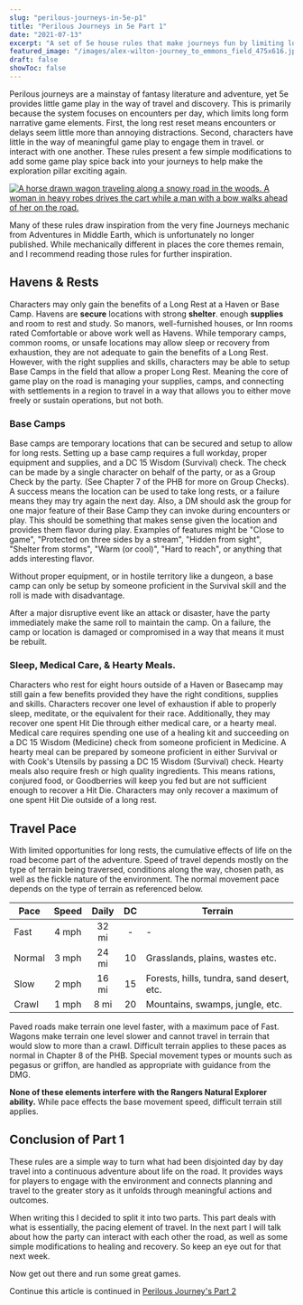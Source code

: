 ```yaml
---
slug: "perilous-journeys-in-5e-p1"
title: "Perilous Journeys in 5e Part 1"
date: "2021-07-13"
excerpt: "A set of 5e house rules that make journeys fun by limiting long rests on the road and providing some rules for camps."
featured_image: "/images/alex-wilton-journey_to_emmons_field_475x616.jpg"
draft: false
showToc: false
---
```


Perilous journeys are a mainstay of fantasy literature and adventure, yet 5e provides little game play in the way of travel and discovery.  This is primarily because the system focuses on encounters per day, which limits long form narrative game elements.  First, the long rest reset means encounters or delays seem little more than annoying distractions. Second, characters have little in the way of meaningful game play to engage them in travel. or interact with one another. These rules present a few simple modifications to add some game play spice back into your journeys to help make the exploration pillar exciting again.

[![A horse drawn wagon traveling along a snowy road in the woods. A woman in heavy robes drives the cart while a man with a bow walks ahead of her on the road.](/images/alex-wilton-journey_to_emmons_field_475x616.jpg)](https://www.artstation.com/artwork/ykeEaQ)

Many of these rules draw inspiration from the very fine Journeys mechanic from Adventures in Middle Earth, which is unfortunately no longer published.  While mechanically different in places the core themes remain, and I recommend reading those rules for further inspiration.

## Havens & Rests

Characters may only gain the benefits of a Long Rest at a Haven or Base Camp. Havens are **secure** locations with strong **shelter**. enough **supplies** and room to rest and study. So manors, well-furnished houses, or Inn rooms rated Comfortable or above work well as Havens. While temporary camps, common rooms, or unsafe locations may allow sleep or recovery from exhaustion, they are not adequate to gain the benefits of a Long Rest. However, with the right supplies and skills, characters may be able to setup Base Camps in the field that allow a proper Long Rest. Meaning the core of game play on the road is managing your supplies, camps, and connecting with settlements in a region to travel in a way that allows you to either move freely or sustain operations, but not both.

### Base Camps
Base camps are temporary locations that can be secured and setup to allow for long rests. Setting up a base camp requires a full workday, proper equipment and supplies, and a DC 15 Wisdom (Survival) check. The check can be made by a single character on behalf of the party, or as a Group Check by the party.  (See Chapter 7 of the PHB for more on Group Checks).  A success means the location can be used to take long rests, or a failure means they may try again the next day.  Also, a DM should ask the group for one major feature of their Base Camp they can invoke during encounters or play.  This should be something that makes sense given the location and provides them flavor during play. Examples of features might be "Close to game", "Protected on three sides by a stream", "Hidden from sight", "Shelter from storms", "Warm (or cool)", "Hard to reach", or anything that adds interesting flavor.

Without proper equipment, or in hostile territory like a dungeon, a base camp can only be setup by someone proficient in the Survival skill and the roll is made with disadvantage.  

After a major disruptive event like an attack or disaster, have the party immediately make the same roll to maintain the camp.  On a failure, the camp or location is damaged or compromised in a way that means it must be rebuilt. 

### Sleep, Medical Care, & Hearty Meals.
Characters who rest for eight hours outside of a Haven or Basecamp may still gain a few benefits provided they have the right conditions, supplies and skills. Characters recover one level of exhaustion if able to properly sleep, meditate, or the equivalent for their race. Additionally, they may recover one spent Hit Die through either medical care, or a hearty meal. Medical care requires spending one use of a healing kit and succeeding on a DC 15 Wisdom (Medicine) check from someone proficient in Medicine.  A hearty meal can be prepared by someone proficient in either Survival or with Cook's Utensils by passing a DC 15 Wisdom (Survival) check. Hearty meals also require fresh or high quality ingredients. This means rations, conjured food, or Goodberries will keep you fed but are not sufficient enough to recover a Hit Die.  Characters may only recover a maximum of one spent Hit Die outside of a long rest.

## Travel Pace

With limited opportunities for long rests, the cumulative effects of life on the road become part of the adventure. Speed of travel depends mostly on the type of terrain being traversed, conditions along the way, chosen path, as well as the fickle nature of the environment.  The normal movement pace depends on the type of terrain as referenced below.  

| Pace    | Speed | Daily | DC |Terrain                |
|---------|:-----:|:-----:|:--:|-----------------------|
| Fast    | 4 mph | 32 mi | -  |-                      |
| Normal  | 3 mph | 24 mi | 10 |Grasslands, plains, wastes etc.|
| Slow    | 2 mph | 16 mi | 15 |Forests, hills, tundra, sand desert, etc.    |
| Crawl   | 1 mph | 8 mi  | 20 |Mountains, swamps, jungle, etc. |


Paved roads make terrain one level faster, with a maximum pace of Fast.  Wagons make terrain one level slower and cannot travel in terrain that would slow to more than a crawl.  Difficult terrain applies to these paces as normal in Chapter 8 of the PHB. Special movement types or mounts such as pegasus or griffon, are handled as appropriate with guidance from the DMG.

**None of these elements interfere with the Rangers Natural Explorer ability.** While pace effects the base movement speed, difficult terrain still applies.

## Conclusion of Part 1

These rules are a simple way to turn what had been disjointed day by day travel into a continuous adventure about life on the road.  It provides ways for players to engage with the environment and connects planning and travel to the greater story as it unfolds through meaningful actions and outcomes.

When writing this I decided to split it into two parts.  This part deals with what is essentially, the pacing element of travel. In the next part I will talk about how the party can interact with each other the road, as well as some simple modifications to healing and recovery.  So keep an eye out for that next week.

Now get out there and run some great games.

Continue this article is continued in [Perilous Journey's Part 2](/2021/07/24/perilous-journeys-in-5e-p2/)